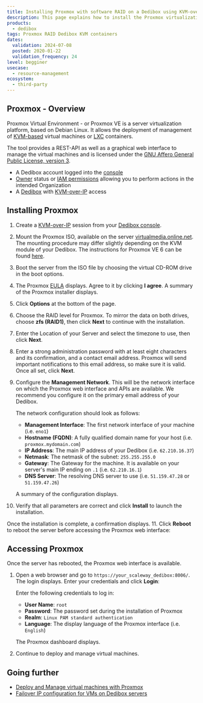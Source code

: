 ```yaml
---
title: Installing Proxmox with software RAID on a Dedibox using KVM-over-IP
description: This page explains how to install the Proxmox virtualization environment using a software RAID from the KVM-over-IP device
products:
  - dedibox
tags: Proxmox RAID Dedibox KVM containers
dates:
  validation: 2024-07-08
  posted: 2020-01-22
  validation_frequency: 24
level: begginer
usecase:
  - resource-management
ecosystem:
  - third-party
---
```




## Proxmox - Overview

Proxmox Virtual Environment - or Proxmox VE is a server virtualization platform, based on Debian Linux. It allows the deployment of management of [KVM-based](https://www.linux-kvm.org/page/Main_Page) virtual machines or [LXC](https://linuxcontainers.org/) containers.

The tool provides a REST-API as well as a graphical web interface to manage the virtual machines and is licensed under the [GNU Affero General Public License, version 3](https://www.gnu.org/licenses/agpl-3.0.de.html).

<Requirements />

- A Dedibox account logged into the [console](https://console.online.net)
- [Owner](/iam/concepts/#owner) status or [IAM permissions](/iam/concepts/#permission) allowing you to perform actions in the intended Organization
- A [Dedibox](https://www.scaleway.com/en/dedibox/) with [KVM-over-IP](/dedibox-kvm-over-ip/concepts/#kvm-over-ip) access

## Installing Proxmox

1. Create a [KVM-over-IP](/dedibox-kvm-over-ip/quickstart/) session from your [Dedibox console](https://console.online.net/).
2. Mount the Proxmox ISO, available on the server [virtualmedia.online.net](http://virtualmedia.online.net). The mounting procedure may differ slightly depending on the KVM module of your Dedibox. The instructions for Proxmox VE 6 can be found [here](https://virtualmedia.online.net/proxmox/proxmox-ve_6.0-1.iso).
3. Boot the server from the ISO file by choosing the virtual CD-ROM drive in the boot options.
4. The Proxmox [EULA](https://www.gnu.org/licenses/agpl-3.0.html) displays. Agree to it by clicking **I agree**. A summary of the Proxmox installer displays.
    <Lightbox image={image} width="550" alt="" />
5. Click **Options** at the bottom of the page.
    <Lightbox image={image2} width="550" alt="" />
6. Choose the RAID level for Proxmox. To mirror the data on both drives, choose **zfs (RAID1)**, then click **Next** to continue with the installation.
    <Lightbox image={image3} width="350" alt="" />
7. Enter the Location of your Server and select the timezone to use, then click **Next**.
    <Lightbox image={image4} width="550" alt="" />
8. Enter a strong administration password with at least eight characters and its confirmation, and a contact email address. Proxmox will send important notifications to this email address, so make sure it is valid. Once all set, click **Next**.
    <Lightbox image={image5} width="550" alt="" />
9. Configure the **Management Network**. This will be the network interface on which the Proxmox web interface and APIs are available. We recommend you configure it on the primary email address of your Dedibox.
    <Lightbox image={image6} width="550" alt="" />

    The network configuration should look as follows:
      - **Management Interface**: The first network interface of your machine (i.e. `eno1`)
      - **Hostname (FQDN)**: A fully qualified domain name for your host (i.e. `proxmox.mydomain.com`)
      - **IP Address**: The main IP address of your Dedibox (i.e. `62.210.16.37`)
      - **Netmask**: The netmask of the subnet: `255.255.255.0`
      - **Gateway**: The Gateway for the machine. It is available on your server's main IP ending on `.1` (i.e. `62.210.16.1`)
      - **DNS Server**: The resolving DNS server to use (i.e. `51.159.47.28` or `51.159.47.26`)

    A summary of the configuration displays.
10. Verify that all parameters are correct and click **Install** to launch the installation.
    <Lightbox image={image7} width="550" alt="" />

  Once the installation is complete, a confirmation displays.
11. Click **Reboot** to reboot the server before accessing the Proxmox web interface:
    <Lightbox image={image8} width="550" alt="" />

## Accessing Proxmox

Once the server has rebooted, the Proxmox web interface is available.

1. Open a web browser and go to `https://your_scaleway_dedibox:8006/`. The login displays. Enter your credentials and click **Login**:
    <Lightbox image={image9} width="550" alt="" />

    Enter the following credentials to log in:

      - **User Name**: `root`
      - **Password**: The password set during the installation of Proxmox
      - **Realm**: `Linux PAM standard authentication`
      - **Language**: The display language of the Proxmox interface (i.e. `English`)

    The Proxmox dashboard displays.
2. Continue to deploy and manage virtual machines.
    <Lightbox image={image10} width="550" alt="" />

## Going further

- [Deploy and Manage virtual machines with Proxmox](/tutorials/configure-failover-proxmox/)
- [Failover IP configuration for VMs on Dedibox servers](/dedibox-ip-failover/quickstart/)